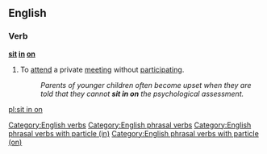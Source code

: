 ==English==

===Verb===
'''[[sit]] [[in]] [[on]]'''

# To [[attend]] a private [[meeting]] without [[participating]].
#: ''Parents of younger children often become upset when they are told that they cannot '''sit in on''' the psychological assessment.''

[[Category:English verbs]]
[[Category:English phrasal verbs]]
[[Category:English phrasal verbs with particle (in)]]
[[Category:English phrasal verbs with particle (on)]]

[[pl:sit in on]]